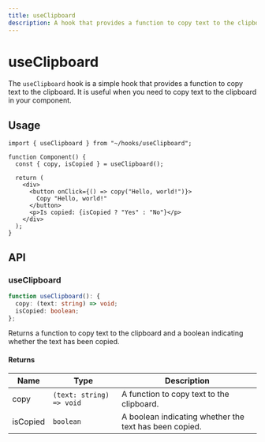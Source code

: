```yaml
---
title: useClipboard
description: A hook that provides a function to copy text to the clipboard.
---
```


# useClipboard

The `useClipboard` hook is a simple hook that provides a function to copy text to the clipboard. It is useful when you need to copy text to the clipboard in your component.

## Usage

```tsx title="Component.tsx"
import { useClipboard } from "~/hooks/useClipboard";

function Component() {
  const { copy, isCopied } = useClipboard();

  return (
    <div>
      <button onClick={() => copy("Hello, world!")}>
        Copy "Hello, world!"
      </button>
      <p>Is copied: {isCopied ? "Yes" : "No"}</p>
    </div>
  );
}
```

## API

### useClipboard

```ts
function useClipboard(): {
  copy: (text: string) => void;
  isCopied: boolean;
};
```

Returns a function to copy text to the clipboard and a boolean indicating whether the text has been copied.

#### Returns

| Name     | Type                     | Description                                            |
| -------- | ------------------------ | ------------------------------------------------------ |
| copy     | `(text: string) => void` | A function to copy text to the clipboard.              |
| isCopied | `boolean`                | A boolean indicating whether the text has been copied. |
